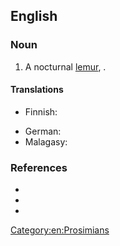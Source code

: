 ==English==

===Noun===
{{en-noun|head=[[hairy]]-[[ear]]ed {{vern|dwarf lemur}}}}

# A nocturnal [[lemur]], {{taxlink|Allocebus trichotis|species|noshow=1}}.

====Translations====
{{trans-top|''Allocebus trichotis''}}
* Finnish: {{t|fi|karvakorvamaki}}
{{trans-mid}}
* German: {{t|de|Büschelohrmaki|m}}
* Malagasy: {{t+|mg|tsidiala}}
{{trans-bottom}}

===References===
* {{pedialite|Hairy-eared dwarf lemur}}
* {{specieslite|i=1|Allocebus trichotis}}
* {{comcatlite|i=1|Allocebus trichotis}}

[[Category:en:Prosimians]]